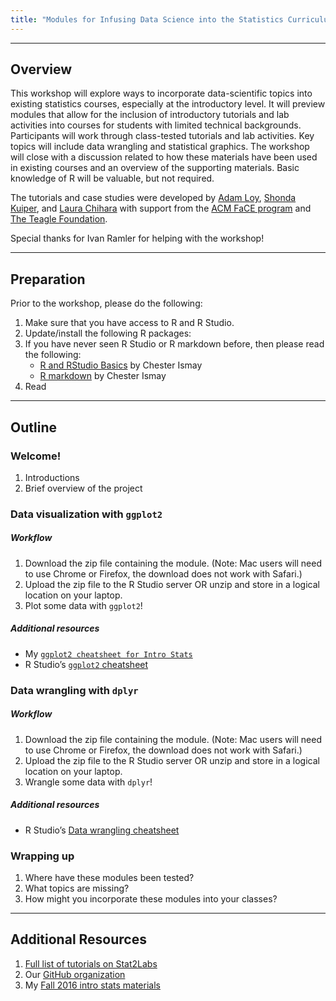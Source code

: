 ```yaml
---
title: "Modules for Infusing Data Science into the Statistics Curriculum"
---
```


* * * 

## Overview

This workshop will explore ways to incorporate data-scientific topics into existing statistics courses, especially at the introductory level. It will preview modules that allow for the inclusion of introductory tutorials and lab activities into courses for students with limited technical backgrounds. Participants will work through class-tested tutorials and lab activities. Key topics will include data wrangling and statistical graphics. The workshop will close with a discussion related to how these materials have been used in existing courses and an overview of the supporting materials. Basic knowledge of R will be valuable, but not required.

The tutorials and case studies were developed by [Adam Loy](https://aloy.github.io/), [Shonda Kuiper](https://www.grinnell.edu/users/kuipers), and [Laura Chihara](http://www.people.carleton.edu/~lchihara/) with support from the [ACM FaCE program](http://www.acm.edu/professional_development/FaCE__Faculty_Career_Enhancement_Project_.html) and [The Teagle Foundation](http://hybridliberalarts.org/about/). 

Special thanks for Ivan Ramler for helping with the workshop!

* * * 


## Preparation

Prior to the workshop, please do the following:

1. Make sure that you have access to R and R Studio.
2. Update/install the following R packages:
3. If you have never seen R Studio or R markdown before, then please read the following:
    - [R and RStudio Basics](https://ismayc.github.io/rbasics-book/3-rstudiobasics.html) by Chester Ismay
    - [R markdown](https://ismayc.github.io/rbasics-book/4-rmarkdown.html) by Chester Ismay
4. Read 

* * *


## Outline


### Welcome!

1. Introductions
2. Brief overview of the project

### Data visualization with `ggplot2`

##### Workflow

1. Download the zip file containing the module. (Note: Mac users will need to use Chrome or Firefox, the download does not work with Safari.)
1. Upload the zip file to the R Studio server OR unzip and store in a logical location on your laptop.
1. Plot some data with `ggplot2`!

#####  Additional resources

- My [`ggplot2 cheatsheet for Intro Stats`](assets/refcard/m107-EDA-refcard.pdf)
- R Studio's [`ggplot2` cheatsheet](https://www.rstudio.com/wp-content/uploads/2016/11/ggplot2-cheatsheet-2.1.pdf)

### Data wrangling with `dplyr`

##### Workflow

1. Download the zip file containing the module.  (Note: Mac users will need to use Chrome or Firefox, the download does not work with Safari.)
1. Upload the zip file to the R Studio server OR unzip and store in a logical location on your laptop.
1. Wrangle some data with `dplyr`!

#####  Additional resources

- R Studio's [Data wrangling cheatsheet](https://www.rstudio.com/wp-content/uploads/2015/02/data-wrangling-cheatsheet.pdf)

### Wrapping up

1. Where have these modules been tested?
2. What topics are missing?
3. How might you incorporate these modules into your classes?

* * *

## Additional Resources

1. [Full list of tutorials on Stat2Labs](http://web.grinnell.edu/individuals/kuipers/stat2labs/RTutorials.html)
1. Our [GitHub organization](https://github.com/ds4stats)
1. My [Fall 2016 intro stats materials](http://math107-lu.github.io/)